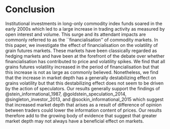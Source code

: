 # Conclusion {#financialisation-grains-conclusions}

Institutional investments in long-only commodity index funds soared in the early 2000s which led to a large increase in trading activity as measured by open interest and volume. This surge and its attendant impacts are commonly referred to as the ``financialisation'' of commodity markets. In this paper, we investigate the effect of financialisation on the volatility of grain futures markets. These markets have been classically regarded as hedging markets and have been at the forefront of the debate over whether financialisation has contributed to price and volatility spikes. We find that all grains futures volatility increased in the period of financialisation but that this increase is not as large as commonly believed. Nonetheless, we find that the increase in market depth has a generally destabilizing effect on grains volatility but that this destabilizing effect does not seem to be driven by the action of speculators. Our results generally support the findings of @stein_informational_1987, @goldstein_speculation_2014, @singleton_investor_2013, and @sockin_informational_2015 which suggest that increased market depth that arises as a result of difference of opinion between traders could lower the information content of prices. Our results therefore add to the growing body of evidence that suggest that greater market depth may not always have a beneficial effect on markets.  

